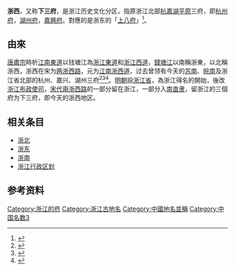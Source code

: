 '''浙西'''，又称'''下三府'''，是浙江历史文化分区，指原浙江北部[[杭嘉湖平原|杭嘉湖平原]]三府，即[[杭州府|杭州府]]，[[湖州府|湖州府]]，[[嘉興府|嘉興府]]。對應的是浙东的「[[上八府|上八府]]」<ref>{{Cite book|title=浙江通志|last=|first=|publisher=|year=|isbn=|volume=卷一|location=|pages=|quote=省㑹曰杭州次嘉興次湖州凡三府在大江之右是為浙西}}</ref>。

== 由來 ==
[[唐肅宗|唐肅宗]]時析[[江南東道|江南東道]]以钱塘江為[[浙江東道|浙江東道]]和[[浙江西道|浙江西道]]，[[錢塘江|錢塘江]]以南稱浙東，以北稱浙西，浙西在宋为[[两浙西路|两浙西路]]，元为[[江南浙西道|江南浙西道]]，过去曾领有今天的[[苏南|苏南]]、[[皖南|皖南]]及浙江省北部的杭州、嘉兴、湖州三府<ref>{{Cite book|title=浙江通志|last=|first=|publisher=|year=|isbn=|location=|pages=|chapter=卷五|quote=《元史·地理志》：立中書省一，行中書省十，有一嶺北、遼陽、河南、陝西、四川、甘肅、雲南、江浙、江西、湖廣、征東。江浙等處行中書省，江南浙西道肅政亷訪司，杭州路，領縣八，錢塘、仁和、餘杭、臨安、新城、富陽、於潛、昌化，州一海寜；湖州路，領縣五，烏程、歸安、安吉、徳清、武康，州一長興；嘉興路，領縣一嘉興，州二海鹽、崇徳；建徳路，領縣六，建徳、淳安、遂安、桐廬、分水、夀昌。}}</ref><ref>{{Cite book|title=宋史|last=|first=|publisher=|year=|isbn=|location=|pages=|chapter=卷八十八|quote=兩浙路：熙寧七年，分為兩路，尋合為一；九年，復分；十年，復合……南渡後，復分臨安、平江、鎮江、嘉興四府、安吉、常、嚴三州、江陰一軍為西路}}</ref><ref>{{Cite book|title=新唐书|last=|first=|publisher=|year=|isbn=|location=|pages=|chapter=卷六十八 表第八 方鎮五|quote=置浙江西道節度兼江寧軍使，領昇、潤、宣、歙、饒、江、蘇、常、杭、湖十州，治昇州，尋徙治蘇州，未幾，罷領宣、歙、饒三州，副使兼餘杭軍使，治杭州……廢浙江西道節度使，置觀察處置都團練守捉及本道營田使，更領丹陽軍使，治蘇州，復領宣、歙、饒三州……分浙江東、西為二道，復置浙江西道都團練觀察使，領潤、江、常、蘇、杭、湖、睦七州，治蘇州。}}</ref>。[[明朝|明朝]]設[[浙江省|浙江省]]，為浙江得名的開始，後改[[浙江布政使司|浙江布政使司]]，[[宋代|宋代]][[兩浙西路|兩浙西路]]的一部分留在浙江，一部分入[[南直隶|南直隶]]，留浙江的三個府为下三府，即今天的浙西地区。

== 相关条目 ==

* [[浙北|浙北]]
* [[浙东|浙东]]
* [[浙南|浙南]]
* [[浙江行政区划|浙江行政区划]]

== 参考资料 ==
{{Reflist}}

{{浙江行政区划小作品}}
[[Category:浙江的府|Category:浙江的府]]
[[Category:浙江古地名|Category:浙江古地名]]
[[Category:中國地名並稱|Category:中國地名並稱]]
[[Category:中国名数3|Category:中国名数3]]
